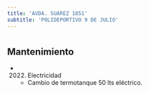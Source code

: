 ```yaml
---
title: 'AVDA. SUAREZ 1851'
subtitle: 'POLIDEPORTIVO 9 DE JULIO'
---
```


#


## Mantenimiento

*  (2022) Electricidad 
    + Cambio de termotanque 50 lts eléctrico.



